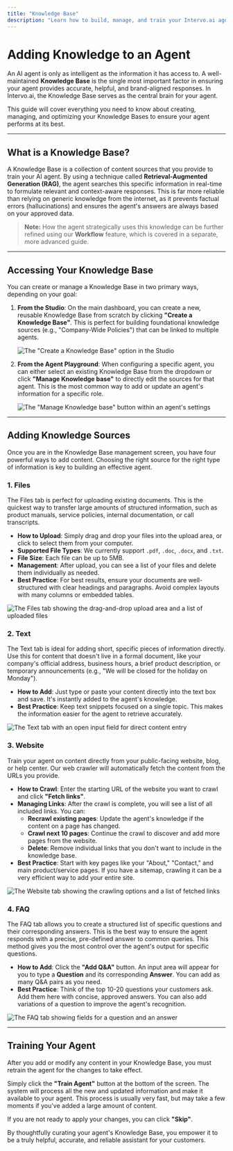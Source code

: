 ```yaml
---
title: "Knowledge Base"
description: "Learn how to build, manage, and train your Intervo.ai agent by adding content from files, websites, text, and FAQs to create a powerful knowledge source."
---
```


# Adding Knowledge to an Agent

An AI agent is only as intelligent as the information it has access to. A well-maintained **Knowledge Base** is the single most important factor in ensuring your agent provides accurate, helpful, and brand-aligned responses. In Intervo.ai, the Knowledge Base serves as the central brain for your agent.

This guide will cover everything you need to know about creating, managing, and optimizing your Knowledge Bases to ensure your agent performs at its best.

---

## What is a Knowledge Base?

A Knowledge Base is a collection of content sources that you provide to train your AI agent. By using a technique called **Retrieval-Augmented Generation (RAG)**, the agent searches this specific information in real-time to formulate relevant and context-aware responses. This is far more reliable than relying on generic knowledge from the internet, as it prevents factual errors (hallucinations) and ensures the agent's answers are always based on your approved data.

> **Note:** How the agent strategically uses this knowledge can be further refined using our **Workflow** feature, which is covered in a separate, more advanced guide.

---

## Accessing Your Knowledge Base

You can create or manage a Knowledge Base in two primary ways, depending on your goal:

1. **From the Studio**: On the main dashboard, you can create a new, reusable Knowledge Base from scratch by clicking **"Create a Knowledge Base"**. This is perfect for building foundational knowledge sources (e.g., "Company-Wide Policies") that can be linked to multiple agents.

   ![The "Create a Knowledge Base" option in the Studio](/Xnapper-2025-06-11-23.58.59.png)
2. **From the Agent Playground**: When configuring a specific agent, you can either select an existing Knowledge Base from the dropdown or click **"Manage Knowledge base"** to directly edit the sources for that agent. This is the most common way to add or update an agent's information for a specific role.

   ![The "Manage Knowledge base" button within an agent's settings](/Xnapper-2025-06-11-23.58.02.png)

---

## Adding Knowledge Sources

Once you are in the Knowledge Base management screen, you have four powerful ways to add content. Choosing the right source for the right type of information is key to building an effective agent.

### 1. Files

The Files tab is perfect for uploading existing documents. This is the quickest way to transfer large amounts of structured information, such as product manuals, service policies, internal documentation, or call transcripts.

- **How to Upload**: Simply drag and drop your files into the upload area, or click to select them from your computer.
- **Supported File Types**: We currently support `.pdf`, `.doc`, `.docx`, and `.txt`.
- **File Size**: Each file can be up to 5MB.
- **Management**: After upload, you can see a list of your files and delete them individually as needed.
- **Best Practice**: For best results, ensure your documents are well-structured with clear headings and paragraphs. Avoid complex layouts with many columns or embedded tables.

![The Files tab showing the drag-and-drop upload area and a list of uploaded files](/Xnapper-2025-06-11-23.51.31.png)

### 2. Text

The Text tab is ideal for adding short, specific pieces of information directly. Use this for content that doesn't live in a formal document, like your company's official address, business hours, a brief product description, or temporary announcements (e.g., "We will be closed for the holiday on Monday").

- **How to Add**: Just type or paste your content directly into the text box and save. It's instantly added to the agent's knowledge.
- **Best Practice**: Keep text snippets focused on a single topic. This makes the information easier for the agent to retrieve accurately.

![The Text tab with an open input field for direct content entry](/Xnapper-2025-06-11-23.54.47.png)

### 3. Website

Train your agent on content directly from your public-facing website, blog, or help center. Our web crawler will automatically fetch the content from the URLs you provide.

- **How to Crawl**: Enter the starting URL of the website you want to crawl and click **"Fetch links"**.
- **Managing Links**: After the crawl is complete, you will see a list of all included links. You can:
  - **Recrawl existing pages**: Update the agent's knowledge if the content on a page has changed.
  - **Crawl next 10 pages**: Continue the crawl to discover and add more pages from the website.
  - **Delete**: Remove individual links that you don't want to include in the knowledge base.
- **Best Practice**: Start with key pages like your "About," "Contact," and main product/service pages. If you have a sitemap, crawling it can be a very efficient way to add your entire site.

![The Website tab showing the crawling options and a list of fetched links](/Xnapper-2025-06-11-23.53.13.png)

### 4. FAQ

The FAQ tab allows you to create a structured list of specific questions and their corresponding answers. This is the best way to ensure the agent responds with a precise, pre-defined answer to common queries. This method gives you the most control over the agent's output for specific questions.

- **How to Add**: Click the **"Add Q&A"** button. An input area will appear for you to type a **Question** and its corresponding **Answer**. You can add as many Q&A pairs as you need.
- **Best Practice**: Think of the top 10-20 questions your customers ask. Add them here with concise, approved answers. You can also add variations of a question to improve the agent's recognition.

![The FAQ tab showing fields for a question and an answer](/Xnapper-2025-06-11-23.53.46.png)

---

## Training Your Agent

After you add or modify any content in your Knowledge Base, you must retrain the agent for the changes to take effect.

Simply click the **"Train Agent"** button at the bottom of the screen. The system will process all the new and updated information and make it available to your agent. This process is usually very fast, but may take a few moments if you've added a large amount of content.

If you are not ready to apply your changes, you can click **"Skip"**.

By thoughtfully curating your agent's Knowledge Base, you empower it to be a truly helpful, accurate, and reliable assistant for your customers.